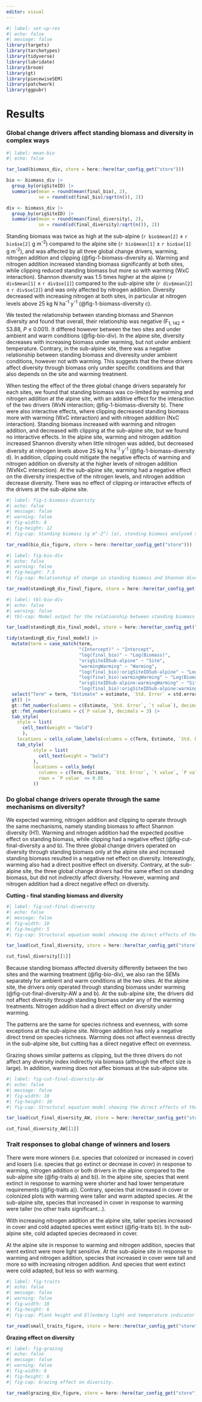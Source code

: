 ```yaml
---
editor: visual
---
```


```r
#| label: set-up-res
#| echo: false
#| message: false
library(targets)
library(tarchetypes)
library(tidyverse)
library(lubridate)
library(broom)
library(gt)
library(piecewiseSEM)
library(patchwork)
library(ggpubr)

```

# Results

### Global change drivers affect standing biomass and diversity in complex ways

```r
#| label: mean-bio
#| echo: false

tar_load(biomass_div, store = here::here(tar_config_get("store")))

bio <- biomass_div |> 
  group_by(origSiteID) |> 
  summarise(mean = round(mean(final_bio), 2), 
            se = round(sd(final_bio)/sqrt(n()), 2))

div <- biomass_div |> 
  group_by(origSiteID) |> 
  summarise(mean = round(mean(final_diversity), 2), 
            se = round(sd(final_diversity)/sqrt(n()), 2))

```

Standing biomass was twice as high at the sub-alpine (`r bio$mean[2]` ± `r bio$se[2]` g m^-2^) compared to the alpine site (`r bio$mean[1]` ± `r bio$se[1]` g m^-2^), and was affected by all three global change drivers, warming, nitrogen addition and clipping (@fig-1-biomass-diversity a). Warming and nitrogen addition increased standing biomass significantly at both sites, while clipping reduced standing biomass but more so with warming (WxC interaction). Shannon diversity was 1.5 times higher at the alpine (`r div$mean[1]` ± `r div$se[1]`) compared to the sub-alpine site (`r div$mean[2]` ± `r div$se[2]`) and was only affected by nitrogen addition. Diversity decreased with increasing nitrogen at both sites, in particular at nitrogen levels above 25 kg N ha^-1^ y^-1^ (@fig-1-biomass-diversity c).

We tested the relationship between standing biomass and Shannon diversity and found that overall, their relationship was negative (F<sub>1, 142</sub> = 53.88, *P* ≤ 0.001). It differed however between the two sites and under ambient and warm conditions (@fig-bio-div). In the alpine site, diversity decreases with increasing biomass under warming, but not under ambient temperature. Contrary, in the sub-alpine site, there was a negative relationship between standing biomass and diveresity under ambient conditions, however not with warming. This suggests that the these drivers affect diversity through biomass only under specific conditions and that also depends on the site and warming treatment.

When testing the effect of the three global change drivers separately for each sites, we found that standing biomass was co-limited by warming and nitrogen addition at the alpine site, with an additive effect for the interaction of the two drivers (WxN interaction; @fig-1-biomass-diversity b). There were also interactive effects, where clipping decreased standing biomass more with warming (WxC interaction) and with nitrogen addition (NxC interaction). Standing biomass increased with warming and nitrogen addition, and decreased with clipping at the sub-alpine site, but we found no interactive effects. In the alpine site, warming and nitrogen addition increased Shannon diversity when little nitrogen was added, but decreased diversity at nitrogen levels above 25 kg N ha^-1^ y^-1^ (@fig-1-biomass-diversity d). In addition, clipping could mitigate the negative effects of warming and nitrogen addition on diversity at the higher levels of nitrogen addition (WxNxC interaction). At the sub-alpine site, warming had a negative effect on the diversity irrespective of the nitrogen levels, and nitrogen addition decrease diversity. There was no effect of clipping or interactive effects of the drivers at the sub-alpine site.

```r
#| label: fig-1-biomass-diversity
#| echo: false
#| message: false
#| warning: false
#| fig-width: 8
#| fig-height: 12
#| fig-cap: Standing biomass (g m^-2^) (a), standing biomass analysed separately by site (b), Shannon diversity (c), and Shannon diversity analysed separately by origin site (d) with increasing nitrogen addition (kg N ha^-1^ y^-1^) in the alpine (upper row) and sub-alpine (lower row) sites. The x axis is log transformed, the numbers are on the original scale for ease of interpretation. The colors indicate ambient (grey) and warm conditions (pink) and the shapes show the different grazing treatments (circle = control, square = medium, triangle = intensive grazing). The points show the raw data, while the lines indicate model predictions with confidence intervals. The capital letters within panels indicate significant (black) model terms (W = warming, N = nitrogen addition, C = cutting, S = site, combined letters, e.g. WxC = interactions).

tar_read(bio_div_figure, store = here::here(tar_config_get("store")))

```

```r
#| label: fig-bio-div
#| echo: false
#| warning: false
#| fig-height: 7.5
#| fig-cap: Relationship of change in standing biomass and Shannon diversity. The colors indicate ambient (grey) and warm conditions (pink) and the shapes show the different grazing treatments (circle = control, square = medium, triangle = intensive grazing, diamond = natural grazing). Filled symbols are from the alpine site and open symbols from the sub-alpine site. The lines show the prediction line of the model for the alpine (solid) and sub-alpine site (dashed).

tar_read(standingB_div_final_figure, store = here::here(tar_config_get("store")))

```

```r
#| label: tbl-bio-div
#| echo: false
#| warning: false
#| tbl-cap: Model output for the relationship between standing biomass and Shannon diversity.

tar_load(standingB_div_final_model, store = here::here(tar_config_get("store")))

tidy(standingB_div_final_model) |>
  mutate(term = case_match(term,
                           "(Intercept)" ~ "Intercept",
                           "log(final_bio)" ~ "Log(Biomass)",
                           "origSiteIDSub-alpine" ~ "Site",
                           "warmingWarming" ~ "Warming",
                           "log(final_bio):origSiteIDSub-alpine" ~ "Log(Biomass)xSite",
                           "log(final_bio):warmingWarming" ~ "Log(Biomass)xWarming",
                           "origSiteIDSub-alpine:warmingWarming" ~ "SitexWarming",
                           "log(final_bio):origSiteIDSub-alpine:warmingWarming" ~ "Log(Biomass)xSitexWarming")) |>  
  select("Term" = term, "Estimate" = estimate, `Std. Error` = std.error, `t value` = statistic, `P value` = p.value) |>
  gt() |> 
  gt::fmt_number(columns = c(Estimate, `Std. Error`, `t value`), decimals = 2) |> 
  gt::fmt_number(columns = c(`P value`), decimals = 3) |> 
  tab_style(
    style = list(
      cell_text(weight = "bold")
      ),
    locations = cells_column_labels(columns = c(Term, Estimate, `Std. Error`, `t value`, `P value`))) |> 
    tab_style(
          style = list(
            cell_text(weight = "bold")
          ),
          locations = cells_body(
            columns = c(Term, Estimate, `Std. Error`, `t value`, `P value`),
            rows = `P value` <= 0.05
          ))

```

### Do global change drivers operate through the same mechanisms on diversity?

We expected warming, nitrogen addition and clipping to operate through the same mechanisms, namely standing biomass to affect Shannon diversity (H1). Warming and nitrogen addition had the expected positive effect on standing biomass, while clipping had a negative effect (@fig-cut-final-diversity a and b). The three global change drivers operated on diversity through standing biomass only at the alpine site and increased standing biomass resulted in a negative net effect on diversity. Interestingly, warming also had a direct positive effect on diversity. Contrary, at the sub-alpine site, the three global change drivers had the same effect on standing biomass, but did not indirectly affect diversity. However, warming and nitrogen addition had a direct negative effect on diversity.

**Cutting - final standing biomass and diversity**

```r
#| label: fig-cut-final-diversity
#| echo: false
#| message: false
#| fig-width: 10
#| fig-height: 5
#| fig-cap: Structural equation model showing the direct effects of the global change drivers, warming, nitrogen addition and cutting and indirectly through biomass on Shannon diversity a) for the alpine and b) sub-alpine site. The numbers indicate the regression coefficients, the linetype shows the strength (solid = significant, thick dashed = trend, and thin dashed = non-significant), and the colour the direction of the effect (blue = positive, red = negative). 

tar_load(cut_final_diversity, store = here::here(tar_config_get("store")))

cut_final_diversity[[1]]

```

Because standing biomass affected diversity differently between the two sites and the warming treatment (@fig-bio-div), we also ran the SEMs separately for ambient and warm conditions at the two sites. At the alpine site, the drivers only operated through standing biomass under warming (@fig-cut-final-diversity-AW a and b). At the sub-alpine site, the drivers did not affect diversity through standing biomass under any of the warming treatments. Nitrogen addition had a direct effect on diversity under warming.

The patterns are the same for species richness and evenness, with some exceptions at the sub-alpine site. Nitrogen addition has only a negative direct trend on species richness. Warming does not affect evenness directly in the sub-alpine site, but cutting has a direct negative effect on evenness.

Grazing shows similar patterns as clipping, but the three drivers do not affect any diversity index indirectly via biomass (although the effect size is large). In addition, warming does not affec biomass at the sub-alpine site.

```r
#| label: fig-cut-final-diversity-AW
#| echo: false
#| message: false
#| fig-width: 10
#| fig-height: 10
#| fig-cap: Structural equation model showing the direct effects of the global change drivers, warming, nitrogen addition and cutting and indirectly through biomass on Shannon diversity a) for the alpine site under ambient conditions, b) the alpine site under warming, c) the sub-alpine site under ambient conditions, and d) for the sub-alpine site under warming. The numbers indicate the regression coefficients, the linetype shows the strength (solid = significant, thick dashed = trend, and thin dashed = non-significant), and the colour the direction of the effect (blue = positive, red = negative). 

tar_load(cut_final_diversity_AW, store = here::here(tar_config_get("store")))

cut_final_diversity_AW[[1]]

```

### Trait responses to global change of winners and losers

There were more winners (i.e. species that colonized or increased in cover) and losers (i.e. species that go extinct or decrease in cover) in response to warming, nitrogen addition or both drivers in the alpine compared to the sub-alpine site (@fig-traits a) and b)). In the alpine site, species that went extinct in response to warming were shorter and had lower temperature requirements (@fig-traits a)). Contrary, species that increased in cover or colonized plots with warming were taller and warm adapted species. At the sub-alpine site, species that increased in cover in response to warming were taller (no other traits significant...).

With increasing nitrogen addition at the alpine site, taller species increased in cover and cold adapted species went extinct (@fig-traits b)). In the sub-alpine site, cold adapted species decreased in cover.

At the alpine site in response to warming and nitrogen addition, species that went extinct were more light sensitive. At the sub-alpine site in response to warming and nitrogen addition, species that increased in cover were tall and more so with increasing nitrogen addition. And species that went extinct were cold adapted, but less so with warming.

```r
#| label: fig-traits
#| echo: false
#| message: false
#| warning: false
#| fig-width: 10
#| fig-height: 6
#| fig-cap: Plant height and Ellenberg light and temperature indicator values. a) Mean plant height and temperature values are shown for plant species going extinct, increasing in cover, and colonizing under ambient (grey) and warm (pink) conditions in the alpine and sub-alpine site. b) Mean plant height, light, and temperature values are shown for plant species going extinct, decrease, or increase in cover in the alpine and sub-alpine site. The points show the raw data, and the lines show the prediction lines from the models where either there was a significant relashionship for nitrogen addition (one grey line) or for warming x nitrogen (grey and pink lines). The linetype indicates the status of the species (solid = extinction,dotted = decreasing, dashed = increasing) and the color shows the warming treatment.

tar_read(small_traits_figure, store = here::here(tar_config_get("store")))

```

**Grazing effect on diversity**

```r
#| label: fig-grazing
#| echo: false
#| message: false
#| warning: false
#| fig-width: 6
#| fig-height: 6
#| fig-cap: Grazing effect on diversity.

tar_read(grazing_div_figure, store = here::here(tar_config_get("store")))

```